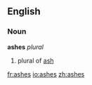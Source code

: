 {{see|Ashes}}
==English==
===Noun===
'''ashes'''  ''plural''
# plural of [[ash]]

[[fr:ashes]]
[[io:ashes]]
[[zh:ashes]]